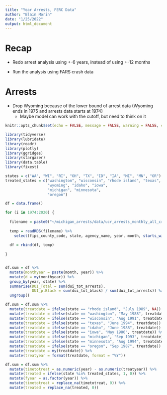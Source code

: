 ```yaml
---
title: "Year Arrests, FERC Data"
author: "Blain Morin"
date: "1/25/2022"
output: html_document
---
```


# Recap

* Redo arrest analysis using +-6 years, instead of using +-12 months

* Run the analysis using FARS crash data

# Arrests

* Drop Wyoming because of the lower bound of arrest data (Wyoming ends in 1975 and arrests data starts at 1974)
  * Maybe model can work with the cutoff, but need to think on it



```r
knitr::opts_chunk$set(echo = FALSE, message = FALSE, warning = FALSE, cache = TRUE)

library(tidyverse)
library(lubridate)
library(readr)
library(plotly)
library(ggridges)
library(stargazer)
library(data.table) 
library(fixest) 

```


```r

states = c("WA", "WI", "RI", "OH", "TX", "ID", "IA", "MI", "MN", "OR")
treated_states = c("washington", "wisconsin", "rhode island", "texas",
                   "wyoming", "idaho", "iowa",
                   "michigan", "minnesota",
                   "oregon")

df = data.frame()

for (i in 1974:2020) {
  
  filename = paste0("~/michigan_arrests/data/ucr_arrests_monthly_all_crimes_race_sex_", i, ".rds")
  
  temp = readRDS(filename) %>%
    select(fips_county_code, state, agency_name, year, month, starts_with("dui"))
  
  df = rbind(df, temp)
  
}


df.sum = df %>%
  mutate(monthyear = paste(month, year)) %>%
  mutate(d = my(monthyear)) %>%
  group_by(year, state) %>%
  summarise(DUI_Total = sum(dui_tot_arrests),
            DUI_p.Black = sum(dui_tot_black) / sum(dui_tot_arrests)) %>%
  ungroup()

df.sum = df.sum %>%
  mutate(treatdate = ifelse(state == "rhode island", "July 1989", NA)) %>%
  mutate(treatdate = ifelse(state == "washington", "May 1988", treatdate)) %>%
  mutate(treatdate = ifelse(state == "wisconsin", "Aug 1991", treatdate)) %>%
  mutate(treatdate = ifelse(state == "texas", "June 1994", treatdate)) %>%
  mutate(treatdate = ifelse(state == "idaho", "June 1988", treatdate)) %>%
  mutate(treatdate = ifelse(state == "iowa", "May 1986", treatdate)) %>%
  mutate(treatdate = ifelse(state == "michigan", "Sep 1993", treatdate)) %>%
  mutate(treatdate = ifelse(state == "minnesota", "Aug 1994", treatdate)) %>%
  mutate(treatdate = ifelse(state == "oregon", "Sep 1987", treatdate)) %>%
  mutate(treatdate = my(treatdate)) %>%
  mutate(treatyear = format(treatdate, format = "%Y"))

df.sum = df.sum %>%
  mutate(timetotreat = as.numeric(year) - as.numeric(treatyear)) %>%
  mutate(treated = ifelse(state %in% treated_states, 1, 0)) %>%
  mutate(fyear = as.factor(year)) %>%
  mutate(timetotreat = replace_na(timetotreat, 0)) %>%
  mutate(treated = replace_na(treated, 0))

```

